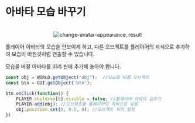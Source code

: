 
# 아바타 모습 바꾸기

<br/>
<center>
  <img src='/images/snippet/3d-object/change-avatar-appearance_result.gif' alt='change-avatar-appearance_result' loading="lazy" decoding="async" style={{width: '75%'}}/>
</center>

플레이어 아바타의 모습을 안보이게 하고, 다른 오브젝트를 플레이어의 자식으로 추가하여 모습이 바뀐것처럼 연출할 수 있습니다.  

<Callout type="warning">
  모습을 바꿀 아바타를 미리 씬에 추가해 놓아야 합니다.
</Callout>

```js showLineNumbers copy
const obj = WORLD.getObject("obj");  //모습을 바꿀 오브젝트
const btn = GUI.getObject('btn');

btn.onClick(function() {
    PLAYER.children[0].visible = false; //플레이어 아바타 감추기
    PLAYER.add(obj); //오브젝트를 플레이어의 자식으로 넣음
    obj.position.set(0, 0.5, 0); //오브젝트 위치 설정
})
```
